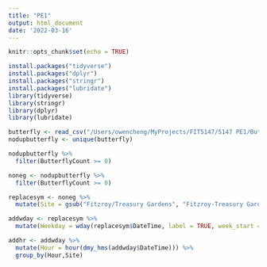 ```yaml
---
title: "PE1"
output: html_document
date: '2022-03-16'
---
```


```r
knitr::opts_chunk$set(echo = TRUE)
```

```r
install.packages("tidyverse")
install.packages("dplyr")
install.packages("stringr")
install.packages("lubridate")
library(tidyverse)
library(stringr)
library(dplyr)
library(lubridate)

```


```r

butterfly <- read_csv("/Users/owencheng/MyProjects/FIT5147/5147 PE1/Butterfly_biodiversity_survey_2017_PE1.csv")
nodupbutterfly <- unique(butterfly)
```


```r
nodupbutterfly %>%
  filter(ButterflyCount >= 0)
```

```r
noneg <- nodupbutterfly %>%
  filter(ButterflyCount >= 0) 
```

```r
replacesym <- noneg %>%
  mutate(Site = gsub("Fitzroy/Treasury Gardens", "Fitzroy-Treasury Gardens",Site))
```

```r
addwday <- replacesym %>%
  mutate(Weekday = wday(replacesym$DateTime, label = TRUE, week_start = 1))
```


```r
addhr <- addwday %>%
  mutate(Hour = hour(dmy_hms(addwday$DateTime))) %>%
  group_by(Hour,Site)

```



